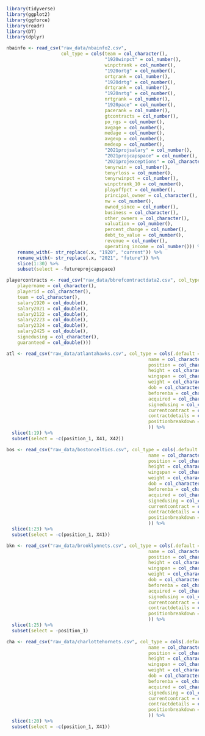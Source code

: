 ```r
library(tidyverse)
library(ggplot2)
library(ggforce)
library(readr)
library(DT)
library(dplyr)
```

```r
nbainfo <- read_csv("raw_data/nbainfo2.csv", 
                    col_type = cols(team = col_character(), 
                                    "1920winpct" = col_number(), 
                                    winpctrank = col_number(), 
                                    "1920ortg" = col_number(),
                                    ortgrank = col_number(), 
                                    "1920drtg" = col_number(), 
                                    drtgrank = col_number(), 
                                    "1920nrtg" = col_number(), 
                                    nrtgrank = col_number(), 
                                    "1920pace" = col_number(), 
                                    pacerank = col_number(), 
                                    gtcontracts = col_number(), 
                                    po_ngs = col_number(), 
                                    avgage = col_number(), 
                                    medage = col_number(), 
                                    avgexp = col_number(), 
                                    medexp = col_number(), 
                                    "2021projsalary" = col_number(), 
                                    "2021projcapspace" = col_number(), 
                                    "2021projexceptions" = col_character(), 
                                    tenyrwin = col_number(), 
                                    tenyrloss = col_number(), 
                                    tenyrwinpct = col_number(), 
                                    winpctrank_10 = col_number(), 
                                    playoffpct = col_number(), 
                                    principal_owner = col_character(), 
                                    nw = col_number(), 
                                    owned_since = col_number(), 
                                    business = col_character(), 
                                    other_owners = col_character(), 
                                    valuation = col_number(), 
                                    percent_change = col_number(), 
                                    debt_to_value = col_number(), 
                                    revenue = col_number(), 
                                    operating_income = col_number())) %>%
    rename_with(~ str_replace(.x, "1920", "current")) %>% 
    rename_with(~ str_replace(.x, "2021", "future")) %>% 
    slice(1:30) %>%
    subset(select = -futureprojcapspace)

playercontracts <- read_csv("raw_data/bbrefcontractdata2.csv", col_type = cols(
    playername = col_character(),
    playerid = col_character(),
    team = col_character(),
    salary1920 = col_double(),
    salary2021 = col_double(),
    salary2122 = col_double(),
    salary2223 = col_double(),
    salary2324 = col_double(),
    salary2425 = col_double(),
    signedusing = col_character(),
    guaranteed = col_double()))
```

```r
atl <- read_csv("raw_data/atlantahawks.csv", col_type = cols(.default = col_double(), 
                                                    name = col_character(), 
                                                    position = col_character(), 
                                                    height = col_character(),
                                                    wingspan = col_character(),
                                                    weight = col_character(),
                                                    dob = col_character(), 
                                                    beforenba = col_character(),
                                                    acquired = col_character(),
                                                    signedusing = col_character(),
                                                    currentcontract = col_character(),
                                                    contractdetails = col_character(),
                                                    positionbreakdown = col_character()
                                                    )) %>%
  slice(1:19) %>%
  subset(select = -c(position_1, X41, X42))

bos <- read_csv("raw_data/bostonceltics.csv", col_type = cols(.default = col_double(), 
                                                    name = col_character(), 
                                                    position = col_character(), 
                                                    height = col_character(),
                                                    wingspan = col_character(),
                                                    weight = col_character(),
                                                    dob = col_character(), 
                                                    beforenba = col_character(),
                                                    acquired = col_character(),
                                                    signedusing = col_character(),
                                                    currentcontract = col_character(),
                                                    contractdetails = col_character(),
                                                    positionbreakdown = col_character()
                                                    )) %>%
  slice(1:23) %>%
  subset(select = -c(position_1, X41))

bkn <- read_csv("raw_data/brooklynnets.csv", col_type = cols(.default = col_double(), 
                                                    name = col_character(), 
                                                    position = col_character(), 
                                                    height = col_character(),
                                                    wingspan = col_character(),
                                                    weight = col_character(),
                                                    dob = col_character(), 
                                                    beforenba = col_character(),
                                                    acquired = col_character(),
                                                    signedusing = col_character(),
                                                    currentcontract = col_character(),
                                                    contractdetails = col_character(),
                                                    positionbreakdown = col_character()
                                                    )) %>%
  slice(1:25) %>%
  subset(select = -position_1)

cha <- read_csv("raw_data/charlottehornets.csv", col_type = cols(.default = col_double(), 
                                                    name = col_character(), 
                                                    position = col_character(), 
                                                    height = col_character(),
                                                    wingspan = col_character(),
                                                    weight = col_character(),
                                                    dob = col_character(), 
                                                    beforenba = col_character(),
                                                    acquired = col_character(),
                                                    signedusing = col_character(),
                                                    currentcontract = col_character(),
                                                    contractdetails = col_character(),
                                                    positionbreakdown = col_character()
                                                    )) %>%
  slice(1:20) %>%
  subset(select = -c(position_1, X41))




```

